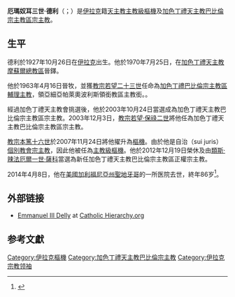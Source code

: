 {{Refimprove|time=2019-12-07T18:30:38+00:00}}
{{NoteTA
|1=zh-hk:類斯; zh-tw:路易;
|2=zh-hk:辣法厄爾; zh-tw:來福;
}}
{{Infobox Christian leader
| type             = cardinal
| honorific-prefix =
| image          = EMMANUEL-DELLY.jpg
| name           = 厄瑪奴耳三世·德利<br />ܡܪܝ ܥܡܢܘܐܝܠ ܬܠܝܬܝܐ ܕܠܝ<br />مار عمانوئيل الثالث دلّي {{ar}}
| title          = [[加色丁禮天主教巴比倫宗主教區|加色丁禮天主教巴比倫宗主教區宗主教]]
| native_name    = ܡܪܝ ܥܡܢܘܐܝܠ ܬܠܝܬܝܐ ܕܠܝ
| native_name_lang = syr
| birth_name     = Emmanuel Karim Delly
| church         = 
| see            = [[加色丁禮天主教巴比倫宗主教區|加色丁禮巴比倫宗主教區]]
| residence      = [[伊拉克|伊拉克]]
| elected        = 2003年10月24日
| appointed      = 2003年12月3日
| term_end       = 2012年12月19日
| predecessor    = {{link-en|辣法厄爾一世·比達維德|Raphael I Bidawid}}
| successor      = [[類斯·辣法厄爾一世·薩科|類斯·辣法厄爾一世·薩科]]
| rank            = [[樞機|主教級樞機]]
| birth_date     = 1927年9月27日
| birth_place    = [[伊拉克|伊拉克]]{{link-en|岹凱帕|Tel Keppe}}
| death_date   =  {{death date and age|2014|4|8|1927|9|27}}
| death_place    = [[美國|美國]][[加利福尼亞州|加利福尼亞州]][[聖地牙哥_(加利福尼亞州)|聖地牙哥]]
| ordination     = 1952年12月21日
| consecration   = 1963年4月16日
| consecrated_by = {{link-en|保祿二世·謝胡|Paul II Cheikho}}
| cardinal       = 2007年11月24日
| created_cardinal_by= [[教宗本篤十六世|教宗本篤十六世]]
| religion       = [[加色丁禮天主教會|加色丁禮天主教會]]
| previous_post  = {{unbulleted list|加色丁禮巴比倫宗主教區輔理主教（1962年－1997年）|亞細亞帕萊奧波利斯領銜教區領銜主教（1962年－1967年）|Kaskar dei Caldie領銜總教區領銜總主教（1967年－2003年）|Curial Bishop of Babylon（1997年－2002年）|[[加色丁禮天主教巴格達總教區|加色丁禮巴格達總教區總主教]]（2003年－2012年）}}
}}

'''厄瑪奴耳三世·德利'''（{{lang-ar|مار عمانوئيل الثالث دلّي}}；{{bd|1927年|10月26日|2014年|4月8日|catIdx=Emmanuel III Delly}}）是[[伊拉克|伊拉克]]籍[[天主教|天主教]][[樞機|主教級樞機]]及[[加色丁禮天主教巴比倫宗主教區|加色丁禮天主教巴比倫宗主教區宗主教]]。

==生平==
德利於1927年10月26日在[[伊拉克|伊拉克]]{{link-en|岹凱帕|Tel Keppe}}出生。他於1970年7月25日，在[[加色丁禮天主教摩蘇爾總教區|加色丁禮天主教摩蘇爾總教區]]晉鐸。

他於1963年4月16日晉牧，並獲[[教宗若望二十三世|教宗若望二十三世]]任命為[[加色丁禮天主教巴比倫宗主教區|加色丁禮巴比倫宗主教區輔理主教]]，領亞細亞帕萊奧波利斯領銜教區主教銜。{{what|[[加色丁禮天主教巴格達總教區|加色丁禮巴格達總教區總主教]]}}。

經過加色丁禮天主教會挑選後，他於2003年10月24日當選成為加色丁禮天主教巴比倫宗主教區宗主教。2003年12月3日，[[教宗若望·保祿二世|教宗若望·保祿二世]]將他任為加色丁禮天主教巴比倫宗主教區宗主教。

[[教宗本篤十六世|教宗本篤十六世]]於2007年11月24日將他擢升為[[樞機|樞機]]。由於他是自治（sui juris）[[個別教會|個別教會]][[宗主教|宗主教]]，因此他被任為[[樞機|主教級樞機]]。他於2012年12月19日榮休及由[[類斯·辣法厄爾一世·薩科|類斯·辣法厄爾一世·薩科]]當選為新任加色丁禮天主教巴比倫宗主教區正權宗主教。

2014年4月8日，他在[[美國|美國]][[加利福尼亞州|加利福尼亞州]][[聖地牙哥_(加利福尼亞州)|聖地牙哥]]的一所医院去世，終年86岁<ref>{{Cite web|url=http://www.catholicculture.org/news/headlines/index.cfm?storyid=21059|title=Cardinal Delly, former Chaldean patriarch, dead at 86|date=2014-04-09|accessdate=2014-04-09|publisher=[[Catholic_Culture|Catholic Culture]]|archive-date=2019-06-10|archive-url=https://web.archive.org/web/20190610011654/https://www.catholicculture.org/news/headlines/index.cfm?storyid=21059|dead-url=no}}</ref>。

==外部链接==
* [http://www.catholic-hierarchy.org/bishop/bdelly.html Emmanuel III Delly] {{Wayback|url=http://www.catholic-hierarchy.org/bishop/bdelly.html |date=20201101040110 }} at [http://www.catholic-hierarchy.org Catholic Hierarchy.org]{{Wayback|url=http://www.catholic-hierarchy.org/ |date=20180210053908 }}

==参考文獻==
{{Reflist}}

{{Authority control}}
[[Category:伊拉克樞機|Category:伊拉克樞機]]
[[Category:加色丁禮天主教巴比倫宗主教|Category:加色丁禮天主教巴比倫宗主教]]
[[Category:伊拉克宗教领袖|Category:伊拉克宗教领袖]]